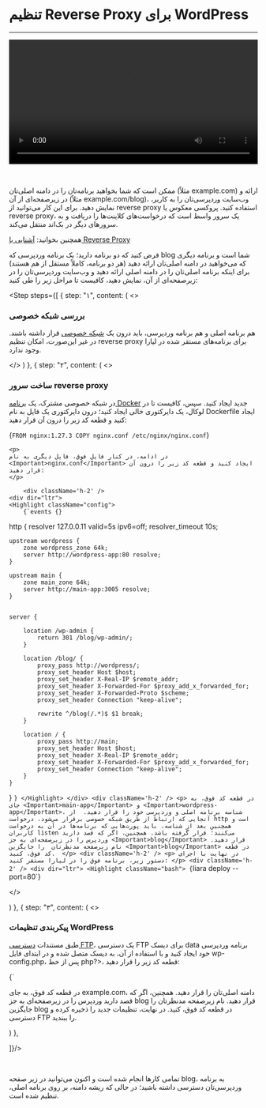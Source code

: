 


<Layout>
<Head>
<title>مستندات تنظیم reverse proxy برای WordPress - لیارا</title>
<meta property="og:title" content="مستندات خدمات رایانش ابری لیارا" />
<meta property="og:description" content="مستندات مربوط به نحوه تنظیم reverse proxy برای برنامه‌های وردپرس و نحوه تنظیم کردن proxy pass برای هدایت آدرس بلاگ به صفحه وردپرسی"  />
<meta property="og:image" content="https://files.liara.ir/liara/logos/liara-poster.jpg" />
</Head>

# تنظیم Reverse Proxy برای WordPress
<hr className="mb-2" />

  <video
  src="https://files.liara.ir/liara/wordpress/wordpress-reverse-proxy.mp4"
  controls="controls"
  className="block w-full"
  width="100%"
  />
  
  <br />

ممکن است که شما بخواهید برنامه‌تان را در 
دامنه اصلی‌تان (مثلاً <Important>example.com</Important>) ارائه 
و در زیرصفحه‌ای از آن (مثلاً <Important>example.com/blog</Important>)، وب‌سایت وردپرسی‌تان 
را به کاربر، نمایش دهید. برای این کار می‌توانید از reverse proxy استفاده کنید.
پروکسی معکوس یا reverse proxy، یک سرور واسط است که درخواست‌های کلاینت‌ها را دریافت و به سرورهای دیگر در بک‌اند منتقل می‌کند. 


<div className="h-2" />
<Alert variant="success">
<p>
همچنین بخوانید: <a href="/paas/details/reverse-proxy" className="text-[#2196f3]">آشنایی با Reverse Proxy</a>
</p>
</Alert>
<div className="h-2" />

فرض کنید که دو برنامه دارید؛ یک برنامه وردپرسی  که blog شما است و 
برنامه دیگری که می‌خواهید در دامنه اصلی‌تان ارائه دهید (هر دو برنامه، کاملاً مستقل از هم هستند)
برای اینکه برنامه اصلی‌تان را در دامنه اصلی ارائه دهید و وب‌سایت وردپرسی‌تان را در زیرصفحه‌ای از آن، نمایش دهید،
کافیست تا مراحل زیر را طی کنید: 


<Step  steps={[
{
step: "۱",
content: (
<>
<h3>بررسی شبکه خصوصی</h3>   
<p>
    هم برنامه اصلی و هم برنامه وردپرسی، باید درون 
    یک <a href="/paas/details/private-network" className="text-[#2196f3]">شبکه خصوصی</a> قرار داشته باشند.
    در غیر این‌صورت، امکان تنظیم reverse proxy برای برنامه‌های مستقر شده در لیارا وجود ندارد.
</p>

</>
)
},
{
  step: "۲",
  content: (
  <>
    <h3>ساخت سرور reverse proxy</h3>
    <p>
        در شبکه خصوصی مشترک، یک <a href="/paas/docker/getting-started" className="text-[#2196f3]">برنامه Docker</a> جدید ایجاد کنید. 
        سپس، کافیست تا در لوکال، یک دایرکتوری خالی ایجاد کنید؛ درون دایرکتوری 
        یک فایل به نام <Important>Dockerfile</Important> ایجاد کنید و قطعه کد زیر را درون آن قرار دهید:
    </p>
    <div className='h-2' />
    <div dir="ltr">
    <Highlight className="Dockerfile">
        {`FROM nginx:1.27.3
COPY nginx.conf /etc/nginx/nginx.conf`}
    </Highlight>
    </div>
    <div className='h-2' />

    <p>
    در ادامه، در کنار فایل فوق، فایل دیگری به نام <Important>nginx.conf</Important> ایجاد کنید و قطعه کد زیر را درون آن قرار دهید:
    </p>

        <div className='h-2' />
    <div dir="ltr">
    <Highlight className="config">
        {`events {}

http {
    resolver 127.0.0.11  valid=5s ipv6=off;
    resolver_timeout 10s;

    upstream wordpress {
        zone wordpress_zone 64k;
        server http://wordpress-app:80 resolve;
    }

    upstream main {
        zone main_zone 64k;
        server http://main-app:3005 resolve;
    }


    server {

        location /wp-admin {
            return 301 /blog/wp-admin/;
        }

        location /blog/ {
            proxy_pass http://wordpress/;
            proxy_set_header Host $host;
            proxy_set_header X-Real-IP $remote_addr;
            proxy_set_header X-Forwarded-For $proxy_add_x_forwarded_for;
            proxy_set_header X-Forwarded-Proto $scheme;
            proxy_set_header Connection "keep-alive";

            rewrite ^/blog(/.*)$ $1 break;
        }
    
        location / {
            proxy_pass http://main;  
            proxy_set_header Host $host;
            proxy_set_header X-Real-IP $remote_addr;
            proxy_set_header X-Forwarded-For $proxy_add_x_forwarded_for;
            proxy_set_header Connection "keep-alive";
        }
    }
}
`}
    </Highlight>
    </div>
    <div className='h-2' />
    <p>
        در قطعه کد فوق، به جای <Important>main-app</Important> و <Important>wordpress-app</Important>، شناسه برنامه اصلی و وردپرسی خود را قرار دهید. 
        از آنجایی که ارتباط از طریق شبکه خصوصی برقرار می‌شود، درخواست http است و همچنین بعد از شناسه، باید پورت‌هایی که برنامه‌ها در آن به درخواست کاربران listen می‌کنند؛ قرار گرفته باشد.
        همچنین، اگر که قصد دارید وردپرس را در زیرصفحه‌ای به جز <Important>blog</Important> قرار دهید. نام زیرصفحه مدنظرتان 
        را جایگزین <Important>blog</Important> در قطعه کد فوق، کنید. 
    </p>
    <div className='h-2' />
    <p>
        در نهایت با اجرای دستور زیر، برنامه فوق را در لیارا مستقر کنید:
    </p>
    <div className='h-2' />
    <div dir="ltr">
    <Highlight className="bash">
        {`liara deploy --port=80`}
    </Highlight>
    </div>
    <div className='h-2' />


  </>

  )
  },
{
step: "۳",
content: (
<>
<h3>پیکربندی تنظیمات WordPress</h3>
<p>
    طبق مستندات <a href="/paas/disks/ftp-access" className="text-[#2196f3]"> دسترسی FTP</a>، یک دسترسی FTP برای دیسک data برنامه وردپرسی خود ایجاد کنید
    و با استفاده از آن، به دیسک متصل شده و در ابتدای فایل <Important>wp-config.php</Important>، پس از خط <Important>php?&gt;</Important>، قطعه کد زیر را قرار دهید:
        
</p>    
    <div className='h-2' />
    <div dir="ltr">
    <Highlight className="php">
        {`<?php // بعد از این خط
    $_SERVER['REQUEST_URI'] = str_replace("/wp-admin/", "/blog/wp-admin/",  $_SERVER['REQUEST_URI']);
    define( 'WP_SITEURL', 'https://example.com/blog' );
    define( 'WP_HOME', 'https://example.com/blog' );
    $_SERVER['HTTPS'] = 'on';
`}
    </Highlight>
    </div>
    <div className='h-2' />
    <p>
        در قطعه کد فوق، به جای <Important>example.com</Important>، دامنه اصلی‌تان را قرار دهید. 
        همچنین، اگر که قصد دارید وردپرس را در زیرصفحه‌ای به جز <Important>blog</Important> قرار دهید. نام زیرصفحه مدنظرتان 
        را جایگزین <Important>blog</Important> در قطعه کد فوق، کنید.
        در نهایت، تنظیمات جدید را ذخیره کرده و دسترسی FTP را ببندید.
    </p>
</>
)
},

]}/>


<br/>   
<div className="h-1" />

تمامی کارها انجام شده است و اکنون می‌توانید در زیر صفحه <Important>blog</Important>، به برنامه وردپرسی‌تان دسترسی داشته باشید؛ در حالی که 
ریشه دامنه، بر روی برنامه اصلی، تنظیم شده است.
</Layout>
